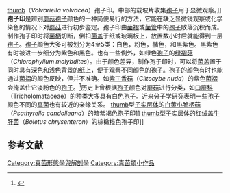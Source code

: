 [[image:spore_print.jpg|thumb]]（''Volvariella volvacea''）孢子印。中部的载玻片收集[[孢子|孢子]]用于显微观察。]]
'''孢子印'''是辨别[[蘑菇|蘑菇]][[孢子|孢子]]颜色的一种简便易行的方法，它能在缺乏显微镜观察或化学染色的情况下对[[蘑菇|蘑菇]]进行初步鉴定。孢子印由[[菌褶|菌褶]]或[[菌管|菌管]]中的[[孢子|孢子]]散落沉积而成。制作孢子印时将[[菌柄|菌柄]]切断，倒扣[[菌盖|菌盖]]于纸或玻璃板上，放置数小时后就能得到一层[[孢子|孢子]]。[[孢子|孢子]]颜色大多可被划分为4至5类：白色，粉色，赭色，和黑紫色。黑紫色有时被进一步细分为紫色和黑色。也有一些例外，如绿色[[孢子|孢子]]的[[绿褶菇|绿褶菇]]（''Chlorophyllum molybdites''）。由于颜色差异，制作孢子印时，可以将[[菌盖|菌盖]]置于同时具有深色和浅色背景的纸上，便于观察不同颜色的[[孢子|孢子]]。[[孢子|孢子]]的颜色有时也能通过[[菌褶|菌褶]]的颜色反映，但并不准确。如[[紫丁香菇|紫丁香菇]]（''Clitocybe nuda''）的紫色[[菌褶|菌褶]]会掩盖住它淡粉色的[[孢子|孢子]]。<ref>{{cite book|last=Lincoff|first=Garry|title=Simon and Schuster's Guide to mushrooms|publisher=Simon & Schuster|year=1981|pages=511|isbn=0671428497|url=http://books.google.com/books?id=LydcGycgWZ0C&lpg=PP1&dq=Simon%20and%20Schuster's%20Guide%20to%20mushrooms&pg=PP1#v=onepage&q&f=false}}</ref>历史上曾根据[[孢子|孢子]]颜色对[[蘑菇|蘑菇]]进行分类，如[[口蘑科|口蘑科]]（Tricholomataceae）的种类大多具有白色[[孢子|孢子]]。近来分子学研究表明一些[[孢子|孢子]]颜色不同的[[真菌|真菌]]也有较近的亲缘关系。
[[image:Psathyrella_candolleana_spore_print_edit.jpg|thumb]]型[[子实层体|子实层体]]的[[白黄小脆柄菇|白黄小脆柄菇]]（''Psathyrella candolleana''）的暗紫褐色孢子印]]
[[image:Red_Cracking_Bolete_(Boletus_chrysenteron)_spore_print.JPG|thumb]]型[[子实层体|子实层体]]的[[红绒盖牛肝菌|红绒盖牛肝菌]]（''Boletus chrysenteron''）的棕橄榄色孢子印]]

==参考文献==
{{Reflist}}

[[Category:真菌形態學與解剖學|Category:真菌形態學與解剖學]]
[[Category:真菌類小作品|Category:真菌類小作品]]